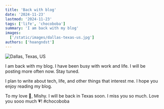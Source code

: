 ```yaml
---
title: 'Back with blog'
date: '2024-11-23'
lastmod: '2024-11-23'
tags: ['life', 'chocoboba']
summary: 'I am back with my blog'
images:
  ['/static/images/dallas-texas-us.jpg']
authors: ['hoangndst']
---
```

![Dallas, Texas, US](/static/images/dallas-texas-us.jpg)

I am back with my blog. I have been busy with work and life. I will be posting more often now. Stay tuned.

I plan to write about tech, life, and other things that interest me. I hope you enjoy reading my blog.

To my love 💌, Mishy. I will be back in Texas soon. I miss you so much. Love you sooo much 💗! 
#chocoboba
